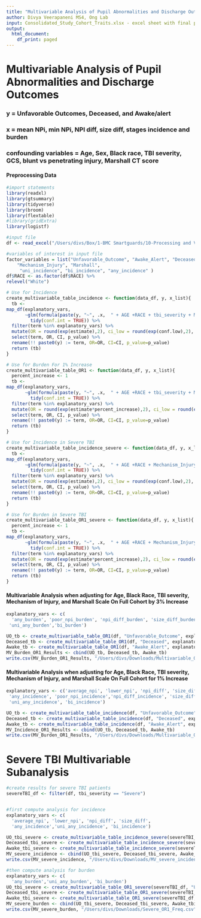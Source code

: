 ```yaml
---
title: "Multivariable Analysis of Pupil Abnormalities and Discharge Outcomes"
author: Divya Veerapaneni MS4, Ong Lab
input: Consolidated_Study_Cohort_Traits.xlsx - excel sheet with final patient data including demographic data, pupil metrics, incidence and frequency of abnormal pupil phenotypes 
output:
  html_document:
    df_print: paged
---
```


# Multivariable Analysis of Pupil Abnormalities and Discharge Outcomes
### y = Unfavorable Outcomes, Deceased, and Awake/alert
### x = mean NPi, min NPi, NPI diff, size diff, stages incidence and burden
### confounding variables = Age, Sex, Black race, TBI severity, GCS, blunt vs penetrating injury, Marshall CT score

#### Preprocessing Data
```r
#import statements
library(readxl)
library(gtsummary)
library(tidyverse)
library(broom)
library(flextable)
#library(gridExtra)
library(logistf)

#input file
df <- read_excel("/Users/divs/Box/1-BMC Smartguards/10-Processing and Visualization/8-TBI Pupillometry/Data/Consolidated_Study_Cohort_Traits.xlsx")

#variables of interest in input file
factor_variables = list("Unfavorable_Outcome", "Awake_Alert", "Deceased", "RACE", "tbi_severity",
    "Mechanism_Injury", "Marshall",
     "uni_incidence", "bi_incidence", "any_incidence" )
df$RACE <- as.factor(df$RACE) %>%
relevel("White")
```

```r
# Use for Incidence
create_multivariable_table_incidence <- function(data_df, y, x_list){
  tb <- 
map_df(explanatory_vars,
       ~glm(formula(paste(y, "~", .x,  " + AGE +RACE + tbi_severity + Mechanism_Injury + Marshall")), data = data_df, family = binomial) %>%
         tidy(conf.int = TRUE)) %>%
  filter(term %in% explanatory_vars) %>%
  mutate(OR = round(exp(estimate),2), ci_low = round(exp(conf.low),2), ci_high = round(exp(conf.high),2), p_value = round(p.value,3), CI = paste(ci_low, ci_high, sep = "-")) %>%
  select(term, OR, CI, p_value) %>%
  rename(!! paste0(y) := term, OR=OR, CI=CI, p_value=p_value)
  return (tb)
}

# Use for Burden For 1% Increase
create_multivariable_table_OR1 <- function(data_df, y, x_list){
  percent_increase <- 1
  tb <- 
map_df(explanatory_vars,
       ~glm(formula(paste(y, "~", .x,  " + AGE +RACE + tbi_severity + Mechanism_Injury + Marshall")), data = data_df, family = binomial) %>%
         tidy(conf.int = TRUE)) %>%
  filter(term %in% explanatory_vars) %>%
  mutate(OR = round(exp(estimate*percent_increase),2), ci_low = round(exp(conf.low*percent_increase),2), ci_high = round(exp(conf.high*percent_increase),2), p_value = round(p.value,3), CI = paste(ci_low, ci_high, sep = "-")) %>%
  select(term, OR, CI, p_value) %>%
  rename(!! paste0(y) := term, OR=OR, CI=CI, p_value=p_value)
  return (tb)
}

# Use for Incidence in Severe TBI
create_multivariable_table_incidence_severe <- function(data_df, y, x_list){
  tb <- 
map_df(explanatory_vars,
       ~glm(formula(paste(y, "~", .x,  " + AGE +RACE + Mechanism_Injury + Marshall")), data = data_df, family = binomial) %>%
         tidy(conf.int = TRUE)) %>%
  filter(term %in% explanatory_vars) %>%
  mutate(OR = round(exp(estimate),2), ci_low = round(exp(conf.low),2), ci_high = round(exp(conf.high),2), p_value = round(p.value,3), CI = paste(ci_low, ci_high, sep = "-")) %>%
  select(term, OR, CI, p_value) %>%
  rename(!! paste0(y) := term, OR=OR, CI=CI, p_value=p_value)
  return (tb)
}

# Use for Burden in Severe TBI
create_multivariable_table_OR1_severe <- function(data_df, y, x_list){
  percent_increase <- 1
  tb <- 
map_df(explanatory_vars,
       ~glm(formula(paste(y, "~", .x,  " + AGE +RACE + Mechanism_Injury + Marshall")), data = data_df, family = binomial) %>%
         tidy(conf.int = TRUE)) %>%
  filter(term %in% explanatory_vars) %>%
  mutate(OR = round(exp(estimate*percent_increase),2), ci_low = round(exp(conf.low*percent_increase),2), ci_high = round(exp(conf.high*percent_increase),2), p_value = round(p.value,3), CI = paste(ci_low, ci_high, sep = "-")) %>%
  select(term, OR, CI, p_value) %>%
  rename(!! paste0(y) := term, OR=OR, CI=CI, p_value=p_value)
  return (tb)
}
```


#### Multivariable Analysis when adjusting for Age, Black Race, TBI severity, Mechanism of Injury, and Marshall Scale On Full Cohort by 3% Increase 
```r

explanatory_vars <- c(
  'any_burden', 'poor_npi_burden', 'npi_diff_burden', 'size_diff_burden',
 'uni_any_burden','bi_burden')

UO_tb <- create_multivariable_table_OR1(df, "Unfavorable_Outcome", explanatory_vars)  
Deceased_tb <- create_multivariable_table_OR1(df, "Deceased", explanatory_vars)
Awake_tb <- create_multivariable_table_OR1(df, "Awake_Alert", explanatory_vars)
MV_Burden_OR1_Results <- cbind(UO_tb, Deceased_tb, Awake_tb)
write.csv(MV_Burden_OR1_Results, "/Users/divs/Downloads/Multivariable_OR1_freq.csv")
```

#### Multivariable Analysis when adjusting for Age, Black Race, TBI severity, Mechanism of Injury, and Marshall Scale On Full Cohort for 1% Increase
```r

explanatory_vars <- c('average_npi', 'lower_npi', 'npi_diff', 'size_diff', 
 'any_incidence', 'poor_npi_incidence','npi_diff_incidence', 'size_diff_incidence',
 'uni_any_incidence', 'bi_incidence')

UO_tb <- create_multivariable_table_incidence(df, "Unfavorable_Outcome", explanatory_vars)  
Deceased_tb <- create_multivariable_table_incidence(df, "Deceased", explanatory_vars)
Awake_tb <- create_multivariable_table_incidence(df, "Awake_Alert", explanatory_vars)
MV_Incidence_OR1_Results <- cbind(UO_tb, Deceased_tb, Awake_tb)
write.csv(MV_Burden_OR1_Results, "/Users/divs/Downloads/Multivariable_OR1_incidence.csv")
```



# Severe TBI Multivariable Subanalysis
```r
#create results for severe TBI patients
severeTBI_df <- filter(df, tbi_severity == "Severe")


#first compute analysis for incidence
explanatory_vars <- c(
  'average_npi', 'lower_npi', 'npi_diff', 'size_diff', 
  'any_incidence','uni_any_incidence', 'bi_incidence')

UO_tbi_severe <- create_multivariable_table_incidence_severe(severeTBI_df, "Unfavorable_Outcome", explanatory_vars)  
Deceased_tbi_severe <- create_multivariable_table_incidence_severe(severeTBI_df, "Deceased", explanatory_vars)
Awake_tbi_severe <- create_multivariable_table_incidence_severe(severeTBI_df, "Awake_Alert", explanatory_vars)
MV_severe_incidence <- cbind(UO_tbi_severe, Deceased_tbi_severe, Awake_tbi_severe)
write.csv(MV_severe_incidence, "/Users/divs/Downloads/MV_severe_incidence.csv")

#then compute analysis for burden
explanatory_vars <- c(
  'any_burden','uni_any_burden', 'bi_burden')
UO_tbi_severe <- create_multivariable_table_OR1_severe(severeTBI_df, "Unfavorable_Outcome", explanatory_vars)  
Deceased_tbi_severe <- create_multivariable_table_OR1_severe(severeTBI_df, "Deceased", explanatory_vars)
Awake_tbi_severe <- create_multivariable_table_OR1_severe(severeTBI_df, "Awake_Alert", explanatory_vars)
MV_severe_burden <- cbind(UO_tbi_severe, Deceased_tbi_severe, Awake_tbi_severe)
write.csv(MV_severe_burden, "/Users/divs/Downloads/Severe_OR1_Freq.csv")

```




